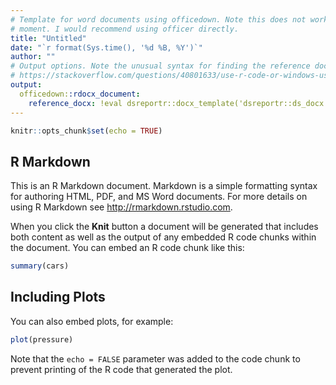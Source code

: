```yaml
---
# Template for word documents using officedown. Note this does not work well at the
# moment. I would recommend using officer directly.
title: "Untitled"
date: "`r format(Sys.time(), '%d %B, %Y')`"
author: ""
# Output options. Note the unusual syntax for finding the reference docx
# https://stackoverflow.com/questions/40801633/use-r-code-or-windows-user-variable-userprofile-in-yaml
output: 
  officedown::rdocx_document:
    reference_docx: !eval dsreportr::docx_template('dsreportr::ds_docx')
---
```


```r
knitr::opts_chunk$set(echo = TRUE)
```

## R Markdown

This is an R Markdown document. Markdown is a simple formatting syntax for authoring HTML, PDF, and MS Word documents. For more details on using R Markdown see <http://rmarkdown.rstudio.com>.

When you click the **Knit** button a document will be generated that includes both content as well as the output of any embedded R code chunks within the document. You can embed an R code chunk like this:

```r
summary(cars)
```

## Including Plots

You can also embed plots, for example:

```r
plot(pressure)
```

Note that the `echo = FALSE` parameter was added to the code chunk to prevent printing of the R code that generated the plot.

